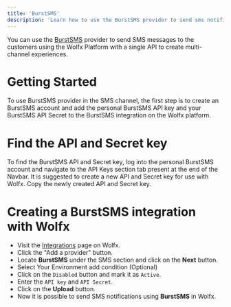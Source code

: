 ```yaml
---
title: 'BurstSMS'
description: 'Learn how to use the BurstSMS provider to send sms notifications using Wolfx'
---
```


You can use the [BurstSMS](https://burstsms.com/) provider to send SMS messages to the customers using the Wolfx Platform with a single API to create multi-channel experiences.

# Getting Started

To use BurstSMS provider in the SMS channel, the first step is to create an BurstSMS account and add the personal BurstSMS API key and your BurstSMS API Secret to the BurstSMS integration on the Wolfx platform.

# Find the API and Secret key

To find the BurstSMS API and Secret key, log into the personal BurstSMS account and navigate to the API Keys section tab present at the end of the Navbar. It is suggested to create a new API and Secret key for use with Wolfx. Copy the newly created API and Secret key.

# Creating a BurstSMS integration with Wolfx

- Visit the [Integrations](https://web.novu.co/integrations?utm_campaign=docs-sms-burstsms) page on Wolfx.
- Click the "Add a provider" button.
- Locate **BurstSMS** under the SMS section and click on the **Next** button.
- Select Your Environment add condition (Optional)
- Click on the `Disabled` button and mark it as `Active`.
- Enter the `API key` and `API Secret`.
- Click on the **Upload** button.
- Now it is possible to send SMS notifications using **BurstSMS** in Wolfx.